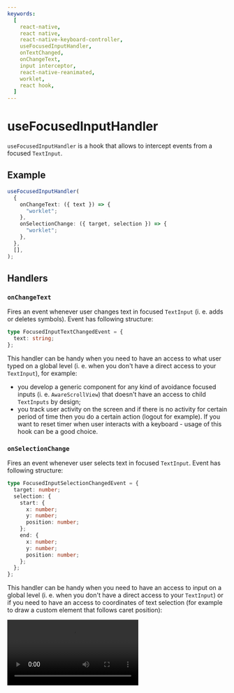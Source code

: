 ```yaml
---
keywords:
  [
    react-native,
    react native,
    react-native-keyboard-controller,
    useFocusedInputHandler,
    onTextChanged,
    onChangeText,
    input interceptor,
    react-native-reanimated,
    worklet,
    react hook,
  ]
---
```


# useFocusedInputHandler


<div className="interactive-animation">
  <HoverableKeyboard />
</div>

`useFocusedInputHandler` is a hook that allows to intercept events from a focused `TextInput`.

## Example

```ts
useFocusedInputHandler(
  {
    onChangeText: ({ text }) => {
      "worklet";
    },
    onSelectionChange: ({ target, selection }) => {
      "worklet";
    },
  },
  [],
);
```

## Handlers

### `onChangeText`

Fires an event whenever user changes text in focused `TextInput` (i. e. adds or deletes symbols). Event has following structure:

```ts
type FocusedInputTextChangedEvent = {
  text: string;
};
```

This handler can be handy when you need to have an access to what user typed on a global level (i. e. when you don't have a direct access to your `TextInput`), for example:

- you develop a generic component for any kind of avoidance focused inputs (i. e. `AwareScrollView`) that doesn't have an access to child `TextInputs` by design;
- you track user activity on the screen and if there is no activity for certain period of time then you do a certain action (logout for example). If you want to reset timer when user interacts with a keyboard - usage of this hook can be a good choice.

### `onSelectionChange`

Fires an event whenever user selects text in focused `TextInput`. Event has following structure:

```ts
type FocusedInputSelectionChangedEvent = {
  target: number;
  selection: {
    start: {
      x: number;
      y: number;
      position: number;
    };
    end: {
      x: number;
      y: number;
      position: number;
    };
  };
};
```

This handler can be handy when you need to have an access to input on a global level (i. e. when you don't have a direct access to your `TextInput`) or if you need to have an access to coordinates of text selection (for example to draw a custom element that follows caret position):


<Video src="/video/selection-demo.mov" width={60} />
